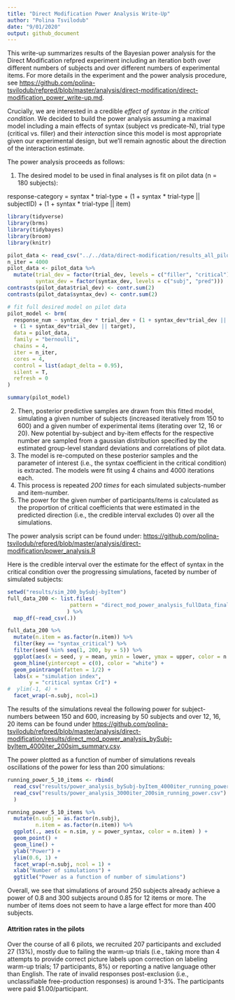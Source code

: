 ```yaml
---
title: "Direct Modification Power Analysis Write-Up"
author: "Polina Tsvilodub"
date: "9/01/2020"
output: github_document
---
```


This write-up summarizes results of the Bayesian power analysis for the Direct Modification refpred experiment including an iteration both over different numbers of subjects and over different numbers of experimental items. 
For more details in the experiment and the power analysis procedure, see [https://github.com/polina-tsvilodub/refpred/blob/master/analysis/direct-modification/direct-modification_power_write-up.md](https://github.com/polina-tsvilodub/refpred/blob/master/analysis/direct-modification/direct-modification_power_write-up.md).

Crucially, we are interested in a credible *effect of syntax in the critical condition*.
We decided to build the power analysis assuming a maximal model including a main effects of syntax (subject vs predicate-N), trial type (critical vs. filler) and their *interaction* since this model is most appropriate given our experimental design, but we'll remain agnostic about the direction of the interaction estimate.

The power analysis proceeds as follows: 

1. The desired model to be used in final analyses is fit on pilot data (n = 180 subjects):

response-category = syntax * trial-type + (1 + syntax * trial-type || subjectID) + (1 + syntax * trial-type || item)

``` r
library(tidyverse)
library(brms)
library(tidybayes)
library(broom)
library(knitr)

pilot_data <- read_csv("../../data/direct-modification/results_all_pilots_tidy.csv")
n_iter = 4000
pilot_data <- pilot_data %>%
  mutate(trial_dev = factor(trial_dev, levels = c("filler", "critical")),
         syntax_dev = factor(syntax_dev, levels = c("subj", "pred")))
contrasts(pilot_data$trial_dev) <- contr.sum(2)
contrasts(pilot_data$syntax_dev) <- contr.sum(2)

# fit full desired model on pilot data
pilot_model <- brm(
  response_num ~ syntax_dev * trial_dev + (1 + syntax_dev*trial_dev || workerid)
  + (1 + syntax_dev*trial_dev || target),
  data = pilot_data,
  family = "bernoulli",
  chains = 4,
  iter = n_iter,
  cores = 4,
  control = list(adapt_delta = 0.95),
  silent = T,
  refresh = 0
)
```

``` r
summary(pilot_model)
```

2. Then, posterior predictive samples are drawn from this fitted model, simulating a given number of subjects (increased iteratively from 150 to 600) and a given number of experimental items (iterating over 12, 16 or 20). New potential by-subject and by-item effects for the respective number are sampled from a gaussian distribution specified by the estimated group-level standard deviations and correlations of pilot data.
3. The model is re-computed on these posterior samples and the parameter of interest (i.e., the syntax coefficient in the critical condition) is extracted. The models were fit using 4 chains and 4000 iterations each. 
4. This process is repeated *200 times* for each simulated subjects-number and item-number. 
5. The power for the given number of participants/items is calculated as the proportion of critical coefficients that were estimated in the predicted direction (i.e., the credible interval excludes 0) over all the simulations. 

The power analysis script can be found under: [https://github.com/polina-tsvilodub/refpred/blob/master/analysis/direct-modification/power_analysis.R](https://github.com/polina-tsvilodub/refpred/blob/master/analysis/direct-modification/power_analysis.R)

Here is the credible interval over the estimate for the effect of syntax in the critical condition over the progressing simulations, faceted by number of simulated subjects:

```r
setwd("results/sim_200_bySubj-byItem")
full_data_200 <- list.files(
                    pattern = "direct_mod_power_analysis_fullData_final*"
                   ) %>%
  map_df(~read_csv(.))

full_data_200 %>%
  mutate(n.item = as.factor(n.item)) %>%
  filter(key == "syntax_critical") %>%
  filter(seed %in% seq(1, 200, by = 5)) %>%
  ggplot(aes(x = seed, y = mean, ymin = lower, ymax = upper, color = n.item)) +
  geom_hline(yintercept = c(0), color = "white") +
  geom_pointrange(fatten = 1/2) +
  labs(x = "simulation index",
       y = "critical syntax CrI") +
#  ylim(-1, 4) +
  facet_wrap(~n.subj, ncol=1)
```


The results of the simulations reveal the following power for subject-numbers between 150 and 600, increasing by 50 subjects and over 12, 16, 20 items can be found under [https://github.com/polina-tsvilodub/refpred/blob/master/analysis/direct-modification/results/direct_mod_power_analysis_bySubj-byItem_4000iter_200sim_summary.csv](https://github.com/polina-tsvilodub/refpred/blob/master/analysis/direct-modification/results/direct_mod_power_analysis_bySubj-byItem_4000iter_200sim_summary.csv).

The power plotted as a function of number of simulations reveals oscillations of the power for less than 200 simulations:
``` r
running_power_5_10_items <- rbind(
  read_csv("results/power_analysis_bySubj-byItem_4000iter_running_power.csv"),
  read_csv("results/power_analysis_3000iter_200sim_running_power.csv") %>% mutate(n.item = 5)
  )

running_power_5_10_items %>%
  mutate(n.subj = as.factor(n.subj),
         n.item = as.factor(n.item)) %>%
  ggplot(., aes(x = n.sim, y = power_syntax, color = n.item) ) +
  geom_point() +
  geom_line() +
  ylab("Power") +
  ylim(0.6, 1) +
  facet_wrap(~n.subj, ncol = 1) +
  xlab("Number of simulations") +
  ggtitle("Power as a function of number of simulations")

```

Overall, we see that simulations of around 250 subjects already achieve a power of 0.8 and 300 subjects around 0.85 for 12 items or more. The number of items does not seem to have a large effect for more than 400 subjects.

#### Attrition rates in the pilots
Over the course of all 6 pilots, we recruited 207 participants and excluded 27 (13%), mostly due to failing the warm-up trials (i.e., taking more than 4 attempts to provide correct picture labels upon correction on labeling warm-up trials; 17 participants, 8%) or reporting a native language other than English. The rate of invalid responses post-exclusion (i.e., unclassifiable free-production responses) is around 1-3%. The participants were paid $1.00/participant. 
